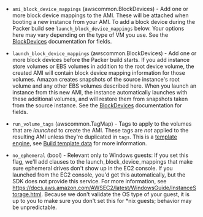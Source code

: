 <!-- Code generated from the comments of the Config struct in builder/amazon/ebs/builder.go; DO NOT EDIT MANUALLY -->

-   `ami_block_device_mappings` (awscommon.BlockDevices) - Add one or more block device mappings to the AMI. These will be attached
    when booting a new instance from your AMI. To add a block device during
    the Packer build see `launch_block_device_mappings` below. Your options
    here may vary depending on the type of VM you use. See the
    [BlockDevices](#block-devices-configuration) documentation for fields.
    
-   `launch_block_device_mappings` (awscommon.BlockDevices) - Add one or more block devices before the Packer build starts. If you add
    instance store volumes or EBS volumes in addition to the root device
    volume, the created AMI will contain block device mapping information
    for those volumes. Amazon creates snapshots of the source instance's
    root volume and any other EBS volumes described here. When you launch an
    instance from this new AMI, the instance automatically launches with
    these additional volumes, and will restore them from snapshots taken
    from the source instance. See the
    [BlockDevices](#block-devices-configuration) documentation for fields.
    
-   `run_volume_tags` (awscommon.TagMap) - Tags to apply to the volumes that are *launched* to create the AMI.
    These tags are *not* applied to the resulting AMI unless they're
    duplicated in `tags`. This is a [template
    engine](/docs/templates/engine), see [Build template
    data](#build-template-data) for more information.
    
-   `no_ephemeral` (bool) - Relevant only to Windows guests: If you set this flag, we'll add clauses
    to the launch_block_device_mappings that make sure ephemeral drives
    don't show up in the EC2 console. If you launched from the EC2 console,
    you'd get this automatically, but the SDK does not provide this service.
    For more information, see
    https://docs.aws.amazon.com/AWSEC2/latest/WindowsGuide/InstanceStorage.html.
    Because we don't validate the OS type of your guest, it is up to you to
    make sure you don't set this for *nix guests; behavior may be
    unpredictable.
    
